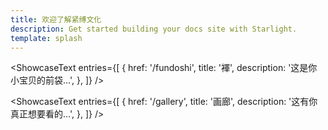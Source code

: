 ```yaml
---
title: 欢迎了解紧缚文化
description: Get started building your docs site with Starlight.
template: splash
---
```



<div class="grid gap-2 grid-cols-2">

<ShowcaseText
  entries={[
    {
      href: '/fundoshi',
      title: '褌',
      description: '这是你小宝贝的前袋...',
    },
  ]}
/>

<ShowcaseText
  entries={[
    {
      href: '/gallery',
      title: '画廊',
      description: '这有你真正想要看的...',
    },
  ]}
/>

</div>